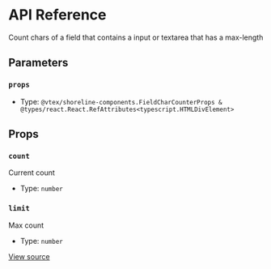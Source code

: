 # API Reference

Count chars of a field that contains a input or textarea that has a max-length

## Parameters

### `props`

- Type: `@vtex/shoreline-components.FieldCharCounterProps & @types/react.React.RefAttributes<typescript.HTMLDivElement>`

## Props

### `count`

Current count

- Type: `number`

### `limit`

Max count

- Type: `number`

[View source](https://github.com/vtex/shoreline/blob/51c29df19/packages/components/src/field/field-char-counter.tsx#L7)
